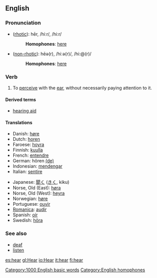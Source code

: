 ==English==
===Pronunciation===
*([[rhotic]]): hēr, /hiːr/, /hi:r/
*:'''Homophones''': [[here]]
*([[non-rhotic]]): hēə(r), /hiːə(r)/, /hi:@(r)/
*:'''Homophones''': [[here]]

=== Verb ===
{{irregverb|'''to hear'''|'''[[hears]]'''|'''[[heard]]'''|'''[[heard]]'''|'''[[hearing]]'''}}

# To [[perceive]] with the [[ear]], without necessarily paying attention to it.

====Derived terms====
*[[hearing aid]]

==== Translations ====
{{top}}
*Danish: [[høre]]
*Dutch: [[horen]]
*Faroese: [[hoyra]]
*Finnish: [[kuulla]]
*French: [[entendre]]
*German: hören [[:de:hören|(de)]]
*Indonesian: [[dengar|mendengar]]
*Italian: [[sentire]]
{{mid}}
*Japanese: [[聞く]] ([[きく]], kiku)
*Norse, Old (East): [[høra]]
*Norse, Old (West): [[heyra]]
*Norwegian: [[høre]]
*Portuguese: [[ouvir]]
*[[Romanica]]: [[audir]]
*Spanish: [[oír]]
*Swedish: [[höra]]
{{bottom}}
===See also===
*[[deaf]]
*[[listen]]

[[Category:1000 English basic words]]
[[Category:English homophones]]

[[es:hear]]
[[gl:Hear]]
[[io:Hear]]
[[it:hear]]
[[fi:hear]]